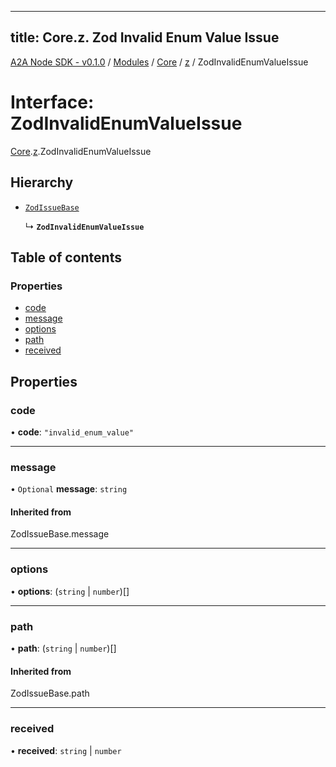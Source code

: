 
---
title: Core.z. Zod Invalid Enum Value Issue
---

[A2A Node SDK - v0.1.0](/api-reference/README) / [Modules](/api-reference/modules) / [Core](/api-reference/modules/Core) / [z](/api-reference/modules/Core.z) / ZodInvalidEnumValueIssue

# Interface: ZodInvalidEnumValueIssue

[Core](/api-reference/modules/Core).[z](/api-reference/modules/Core.z).ZodInvalidEnumValueIssue

## Hierarchy

- [`ZodIssueBase`](../modules/Core.z.md#zodissuebase)

  ↳ **`ZodInvalidEnumValueIssue`**

## Table of contents

### Properties

- [code](Core.z.ZodInvalidEnumValueIssue.md#code)
- [message](Core.z.ZodInvalidEnumValueIssue.md#message)
- [options](Core.z.ZodInvalidEnumValueIssue.md#options)
- [path](Core.z.ZodInvalidEnumValueIssue.md#path)
- [received](Core.z.ZodInvalidEnumValueIssue.md#received)

## Properties

### code

• **code**: ``"invalid_enum_value"``

___

### message

• `Optional` **message**: `string`

#### Inherited from

ZodIssueBase.message

___

### options

• **options**: (`string` \| `number`)[]

___

### path

• **path**: (`string` \| `number`)[]

#### Inherited from

ZodIssueBase.path

___

### received

• **received**: `string` \| `number`
